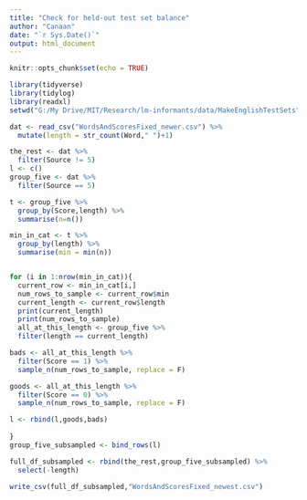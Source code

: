 ```yaml
---
title: "Check for held-out test set balance"
author: "Canaan"
date: "`r Sys.Date()`"
output: html_document
---
```


```r
knitr::opts_chunk$set(echo = TRUE)

library(tidyverse)
library(tidylog)
library(readxl)
setwd("G:/My Drive/MIT/Research/lm-informants/data/MakeEnglishTestSets")
```

```r
dat <- read_csv("WordsAndScoresFixed_newer.csv") %>% 
  mutate(length = str_count(Word," ")+1)

the_rest <- dat %>% 
  filter(Source != 5)
l <- c()
group_five <- dat %>% 
  filter(Source == 5) 

t <- group_five %>% 
  group_by(Score,length) %>% 
  summarise(n=n())

min_in_cat <- t %>% 
  group_by(length) %>% 
  summarise(min = min(n))


for (i in 1:nrow(min_in_cat)){
  current_row <- min_in_cat[i,]
  num_rows_to_sample <- current_row$min
  current_length <- current_row$length
  print(current_length)
  print(num_rows_to_sample)
  all_at_this_length <- group_five %>% 
  filter(length == current_length)

bads <- all_at_this_length %>% 
  filter(Score == 1) %>% 
  sample_n(num_rows_to_sample, replace = F)

goods <- all_at_this_length %>% 
  filter(Score == 0) %>% 
  sample_n(num_rows_to_sample, replace = F)

l <- rbind(l,goods,bads)
  
}
group_five_subsampled <- bind_rows(l)

full_df_subsampled <- rbind(the_rest,group_five_subsampled) %>% 
  select(-length)

write_csv(full_df_subsampled,"WordsAndScoresFixed_newest.csv")

```

